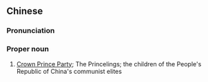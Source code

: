{{also|太子党}}
==Chinese==
{{zh-forms|s=太子党|type=21}}
{{wikipedia|lang=zh}}

===Pronunciation===
{{zh-pron
|m=Tàizǐdǎng
|c=taai3 zi2 dong2
|cat=pn
}}

===Proper noun===
{{zh-proper noun}}

# [[w:Crown Prince Party|Crown Prince Party]]; The Princelings; the children of the People's Republic of China's communist elites